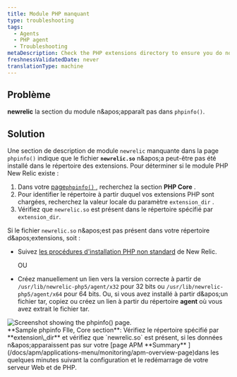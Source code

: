 ```yaml
---
title: Module PHP manquant
type: troubleshooting
tags:
  - Agents
  - PHP agent
  - Troubleshooting
metaDescription: Check the PHP extensions directory to ensure you do not have a non-standard installation for the New Relic PHP agent .
freshnessValidatedDate: never
translationType: machine
---
```


## Problème

<DNT>**newrelic**</DNT> la section du module n&amp;apos;apparaît pas dans `phpinfo()`.

## Solution

Une section de description de module `newrelic` manquante dans la page `phpinfo()` indique que le fichier <DNT>**`newrelic.so`**</DNT> n&amp;apos;a peut-être pas été installé dans le répertoire des extensions. Pour déterminer si le module PHP New Relic existe :

1. Dans votre [page`phpinfo()` ](/docs/php/php-kb-103), recherchez la section <DNT>**PHP Core**</DNT> .
2. Pour identifier le répertoire à partir duquel vos extensions PHP sont chargées, recherchez la valeur locale du paramètre `extension_dir` .
3. Vérifiez que `newrelic.so` est présent dans le répertoire spécifié par `extension_dir`.

Si le fichier `newrelic.so` n&amp;apos;est pas présent dans votre répertoire d&amp;apos;extensions, soit :

* Suivez [les procédures d&apos;installation PHP non standard](/docs/php/php-agent-installation-non-standard-php) de New Relic.

  OU

* Créez manuellement un lien vers la version correcte à partir de `/usr/lib/newrelic-php5/agent/x32` pour 32 bits ou `/usr/lib/newrelic-php5/agent/x64` pour 64 bits. Ou, si vous avez installé à partir d&amp;apos;un fichier tar, copiez ou créez un lien à partir du répertoire <DNT>**agent**</DNT> où vous avez extrait le fichier tar.

<img title="doc_example_phpinfo_core_0.png" alt="Screenshot showing the phpinfo() page." src="/images/apm_diagram_php-info-extension-dir.webp" />

<figcaption>
  <DNT>**Sample phpinfo FIle, Core section**</DNT>: Vérifiez le répertoire spécifié par <DNT>**extension\_dir**</DNT> et vérifiez que `newrelic.so` est présent, si les données n&amp;apos;apparaissent pas sur votre [page APM <DNT>**Summary**</DNT> ](/docs/apm/applications-menu/monitoring/apm-overview-page)dans les quelques minutes suivant la configuration et le redémarrage de votre serveur Web et de PHP.
</figcaption>